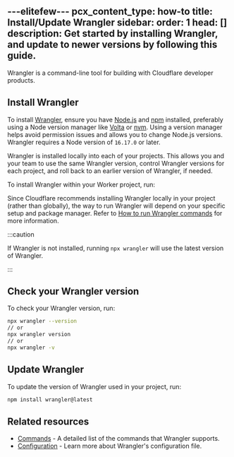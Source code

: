 ---elitefew---
pcx_content_type: how-to
title: Install/Update Wrangler
sidebar:
  order: 1
head: []
description: Get started by installing Wrangler, and update to newer versions by
  following this guide.
---


Wrangler is a command-line tool for building with Cloudflare developer products.

## Install Wrangler

To install [Wrangler](https://github.com/cloudflare/workers-sdk/tree/main/packages/wrangler), ensure you have [Node.js](https://nodejs.org/en/) and [npm](https://docs.npmjs.com/getting-started) installed, preferably using a Node version manager like [Volta](https://volta.sh/) or [nvm](https://github.com/nvm-sh/nvm). Using a version manager helps avoid permission issues and allows you to change Node.js versions. Wrangler requires a Node version of `16.17.0` or later.

Wrangler is installed locally into each of your projects. This allows you and your team to use the same Wrangler version, control Wrangler versions for each project, and roll back to an earlier version of Wrangler, if needed.

To install Wrangler within your Worker project, run:

<Render file="install_wrangler" />

Since Cloudflare recommends installing Wrangler locally in your project (rather than globally), the way to run Wrangler will depend on your specific setup and package manager. Refer to [How to run Wrangler commands](/workers/wrangler/commands/#how-to-run-wrangler-commands) for more information.

:::caution

If Wrangler is not installed, running `npx wrangler` will use the latest version of Wrangler.

:::

## Check your Wrangler version

To check your Wrangler version, run:

```sh
npx wrangler --version
// or
npx wrangler version
// or
npx wrangler -v
```

## Update Wrangler

To update the version of Wrangler used in your project, run:

```sh
npm install wrangler@latest
```

## Related resources

- [Commands](/workers/wrangler/commands/) - A detailed list of the commands that Wrangler supports.
- [Configuration](/workers/wrangler/configuration/) - Learn more about Wrangler's configuration file.
